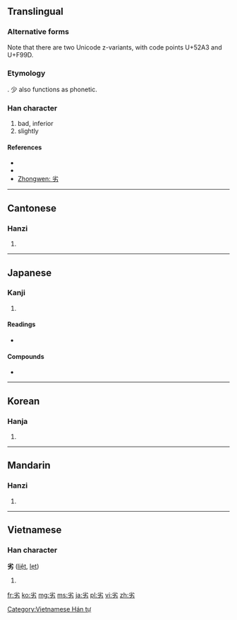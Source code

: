 ==Translingual==

===Alternative forms===
Note that there are two Unicode z-variants, with code points U+52A3 and U+F99D.

===Etymology===
{{Han compound|少|t1=little, less|力|t2=strength|ls=ic}}. 少 also functions as phonetic.

===Han character===
{{Han char|rn=19|rad=力|as=04|sn=6|four=9042<sub>7</sub>|canj=火竹大尸 (FHKS)}}

# bad, inferior
# slightly

====References====
* {{Han ref|kx=0146.170|dkj=02302|dj=0330.060|hdz=10367.050|uh=52A3|ud=21155|bh=A648|bd=42568}}
* {{Han ref|uh=F99D}}
* [http://www.zhongwen.com/d/166/x72.htm Zhongwen: 劣]

----

==Cantonese==

===Hanzi===
{{yue-hanzi|jyut=|y=lyut3}}

# {{defn|Cantonese|sort=力04}}

----

==Japanese==

===Kanji===
{{ja-kanji|grade=c|rs=力04}}

# {{defn|Japanese|sort=力04}}

====Readings====
* {{ja-readings|on=[[れつ]] (retsu)|kun=[[おとる]] (otoru)}}

====Compounds====
* {{term|劣等||inferior|tr=[[れっとう]], [[rettō]]|lang=ja}}

----

==Korean==

===Hanja===
{{ko-hanja|hangeul=렬|rv=ryeol|mr=ryŏl}}

# {{defn|Korean|sort=力04}}

----

==Mandarin==

===Hanzi===
{{cmn-hanzi|pin=[[liè]] ([[lie4]])|wg=lieh<sup>4</sup>}}

# {{defn|Mandarin|sort=力04}}

----

==Vietnamese==

===Han character===
'''劣''' ([[liệt]], [[lẹt]])

# {{defn|Vietnamese}}

[[Category:Vietnamese Hán tự]]

[[fr:劣]]
[[ko:劣]]
[[mg:劣]]
[[ms:劣]]
[[ja:劣]]
[[pl:劣]]
[[vi:劣]]
[[zh:劣]]
